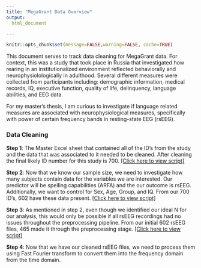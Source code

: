 ```yaml
---
title: "MegaGrant Data Overview"
output:
  html_document

---
```


```r
knitr::opts_chunk$set(message=FALSE,warning=FALSE, cache=TRUE)
```

This document serves to track data cleaning for MegaGrant data. For context, this was a study that took place in Russia that investigated how rearing in an institutionalized environment reflected behaviorally and neurophysiolologically in adulthood. Several different measures were collected from participants including: demographic information, medical records, IQ, executive function, quality of life, delinquency, language abilities, and EEG data. 

For my master's thesis, I am curious to investigate if language related measures are associated with neurophysiological measures, specifically with power of certain frequency bands in resting-state EEG (rsEEG). 


### Data Cleaning

**Step 1**: The Master Excel sheet that contained all of the ID's from the study and the data that was associated to it needed to be cleaned. After cleaning the final likely ID number for this study is 700. [[Click here to view script]](https://leoledesma237.github.io/LeoWebsite/MegaGrant.Scripts/ID.Cleaning.html) 

**Step 2**: Now that we know our sample size, we need to investigate how many subjects contain data for the variables we are interested. Our predictor will be spelling capabilities (ARFA) and the our outcome is rsEEG. Additionally, we want to control for Sex, Age, Group, and IQ. From our 700 ID's, 602 have these data present. [[Click here to view script]](https://leoledesma237.github.io/LeoWebsite/MegaGrant.Scripts/Ideal.data.html)

**Step 3**: As mentioned in step 2, even though we identified our ideal N for our analysis, this would only be possible if all rsEEG recordings had no issues throughout the preprocessing pipeline. From our initial 602 rsEEG files, 465 made it through the preprocessing stage. [[Click  here to view script]](https://leoledesma237.github.io/LeoWebsite/MegaGrant.Scripts/Verify.rsEEG.html)

**Step 4**: Now that we have our cleaned rsEEG files, we need to process them using Fast Fourier transform to convert them into the frequency domain from the time domain.  
